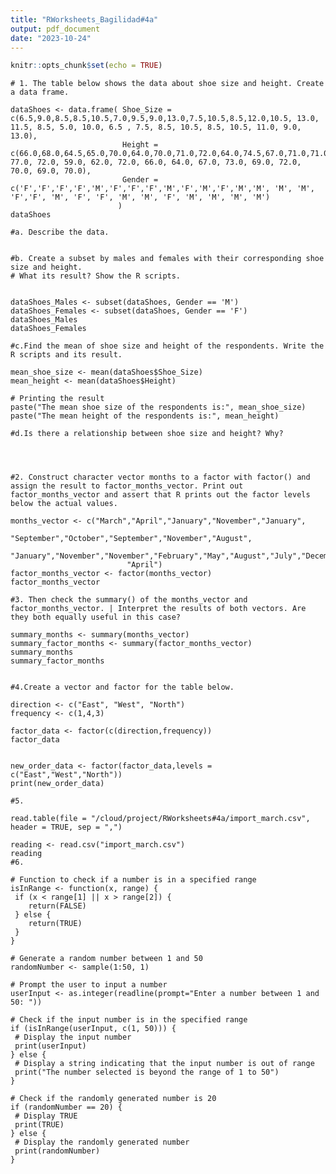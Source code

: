 ```yaml
---
title: "RWorksheets_Bagilidad#4a"
output: pdf_document
date: "2023-10-24"
---
```


```r
knitr::opts_chunk$set(echo = TRUE)
```

```rWorksheet
# 1. The table below shows the data about shoe size and height. Create a data frame.

dataShoes <- data.frame( Shoe_Size = c(6.5,9.0,8.5,8.5,10.5,7.0,9.5,9.0,13.0,7.5,10.5,8.5,12.0,10.5, 13.0, 11.5, 8.5, 5.0, 10.0, 6.5 , 7.5, 8.5, 10.5, 8.5, 10.5, 11.0, 9.0, 13.0), 
                         Height = c(66.0,68.0,64.5,65.0,70.0,64.0,70.0,71.0,72.0,64.0,74.5,67.0,71.0,71.0, 77.0, 72.0, 59.0, 62.0, 72.0, 66.0, 64.0, 67.0, 73.0, 69.0, 72.0, 70.0, 69.0, 70.0), 
                         Gender = c('F','F','F','F','M','F','F','F','M','F','M','F','M','M', 'M', 'M', 'F','F', 'M', 'F', 'F', 'M', 'M', 'F', 'M', 'M', 'M', 'M')
                        )
dataShoes

#a. Describe the data.


#b. Create a subset by males and females with their corresponding shoe size and height.
# What its result? Show the R scripts.

 
dataShoes_Males <- subset(dataShoes, Gender == 'M')
dataShoes_Females <- subset(dataShoes, Gender == 'F')
dataShoes_Males
dataShoes_Females

#c.Find the mean of shoe size and height of the respondents. Write the R scripts and its result.

mean_shoe_size <- mean(dataShoes$Shoe_Size)
mean_height <- mean(dataShoes$Height)

# Printing the result
paste("The mean shoe size of the respondents is:", mean_shoe_size)
paste("The mean height of the respondents is:", mean_height)

#d.Is there a relationship between shoe size and height? Why?




#2. Construct character vector months to a factor with factor() and assign the result to factor_months_vector. Print out factor_months_vector and assert that R prints out the factor levels below the actual values.

months_vector <- c("March","April","January","November","January",
                          "September","October","September","November","August",
                          "January","November","November","February","May","August","July","December","August","August","September","November","February",
                          "April")
factor_months_vector <- factor(months_vector)
factor_months_vector

#3. Then check the summary() of the months_vector and factor_months_vector. | Interpret the results of both vectors. Are they both equally useful in this case?

summary_months <- summary(months_vector)
summary_factor_months <- summary(factor_months_vector)
summary_months
summary_factor_months


#4.Create a vector and factor for the table below.

direction <- c("East", "West", "North")
frequency <- c(1,4,3)

factor_data <- factor(c(direction,frequency))
factor_data


new_order_data <- factor(factor_data,levels = c("East","West","North"))
print(new_order_data)

#5. 

read.table(file = "/cloud/project/RWorksheets#4a/import_march.csv", header = TRUE, sep = ",")

reading <- read.csv("import_march.csv")
reading
#6.

# Function to check if a number is in a specified range
isInRange <- function(x, range) {
 if (x < range[1] || x > range[2]) {
    return(FALSE)
 } else {
    return(TRUE)
 }
}

# Generate a random number between 1 and 50
randomNumber <- sample(1:50, 1)

# Prompt the user to input a number
userInput <- as.integer(readline(prompt="Enter a number between 1 and 50: "))

# Check if the input number is in the specified range
if (isInRange(userInput, c(1, 50))) {
 # Display the input number
 print(userInput)
} else {
 # Display a string indicating that the input number is out of range
 print("The number selected is beyond the range of 1 to 50")
}

# Check if the randomly generated number is 20
if (randomNumber == 20) {
 # Display TRUE
 print(TRUE)
} else {
 # Display the randomly generated number
 print(randomNumber)
}



```